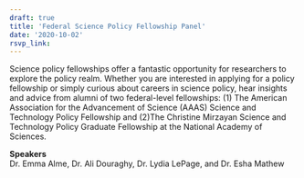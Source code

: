 ```yaml
---
draft: true 
title: 'Federal Science Policy Fellowship Panel'
date: '2020-10-02'
rsvp_link: 
---
```


Science policy fellowships offer a fantastic opportunity for researchers to explore the policy realm. Whether you are interested in applying for a policy fellowship or simply curious about careers in science policy, hear insights and advice from alumni of two federal-level fellowships: (1) The American Association for the Advancement of Science (AAAS) Science and Technology Policy Fellowship and (2)The Christine Mirzayan Science and Technology Policy Graduate Fellowship at the National Academy of Sciences.

<b>Speakers</b>  
Dr. Emma Alme, Dr. Ali Douraghy, Dr. Lydia LePage, and Dr. Esha Mathew




